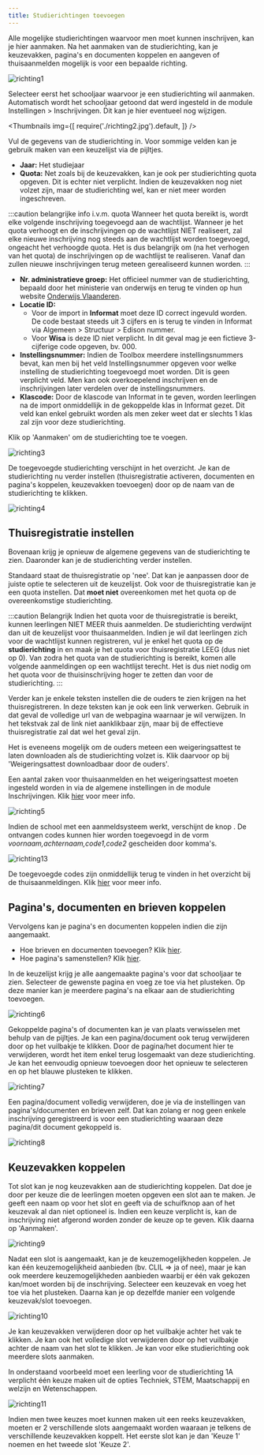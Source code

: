 ```yaml
---
title: Studierichtingen toevoegen
---
```


Alle mogelijke studierichtingen waarvoor men moet kunnen inschrijven, kan je hier aanmaken. Na het aanmaken van de studierichting, kan je keuzevakken, pagina's en documenten koppelen en aangeven of thuisaanmelden mogelijk is voor een bepaalde richting. 

![richting1](./richting1.png)

Selecteer eerst het schooljaar waarvoor je een studierichting wil aanmaken. Automatisch wordt het schooljaar getoond dat werd ingesteld in de module Instellingen > Inschrijvingen. Dit kan je hier eventueel nog wijzigen. 

<Thumbnails img={[
    require('./richting2.jpg').default, 
]} />

Vul de gegevens van de studierichting in. Voor sommige velden kan je gebruik maken van een keuzelijst via de pijltjes. 


- **Jaar:** Het studiejaar
- **Quota:** Net zoals bij de keuzevakken, kan je ook per studierichting quota opgeven. Dit is echter niet verplicht. Indien de keuzevakken nog niet volzet zijn, maar de studierichting wel, kan er niet meer worden ingeschreven. 

:::caution belangrijke info i.v.m. quota
Wanneer het quota bereikt is, wordt elke volgende inschrijving toegevoegd aan de wachtlijst. Wanneer je het quota verhoogt en de inschrijvingen op de wachtlijst NIET realiseert, zal elke nieuwe inschrijving nog steeds aan de wachtlijst worden toegevoegd, ongeacht het verhoogde quota. Het is dus belangrijk om (na het verhogen van het quota) de inschrijvingen op de wachtlijst te realiseren. Vanaf dan zullen nieuwe inschrijvingen terug meteen gerealiseerd kunnen worden. 
:::

- **Nr. administratieve groep:** Het officieel nummer van de studierichting, bepaald door het ministerie van onderwijs en terug te vinden op hun website [Onderwijs Vlaanderen](https://onderwijs.vlaanderen.be/nl). 
- **Locatie ID:** 
    - Voor de import in **Informat** moet deze ID correct ingevuld worden. De code bestaat steeds uit 3 cijfers en is terug te vinden in Informat via Algemeen > Structuur > Edison nummer. 
    - Voor **Wisa** is deze ID niet verplicht. In dit geval mag je een fictieve 3-cijferige code opgeven, bv. 000. 
- **Instellingsnummer:** Indien de Toolbox meerdere instellingsnummers bevat, kan men bij het veld Instellingsnummer opgeven voor welke instelling de studierichting toegevoegd moet worden. Dit is geen verplicht veld. Men kan ook overkoepelend inschrijven en de inschrijvingen later verdelen over de instellingsnummers. 
- **Klascode:** Door de klascode van Informat in te geven, worden leerlingen na de import onmiddellijk in de gekoppelde klas in Informat gezet. Dit veld kan enkel gebruikt worden als men zeker weet dat er slechts 1 klas zal zijn voor deze studierichting. 

Klik op 'Aanmaken' om de studierichting toe te voegen. 

![richting3](./richting3.png)

De toegevoegde studierichting verschijnt in het overzicht. Je kan de studierichting nu verder instellen (thuisregistratie activeren, documenten en pagina's koppelen, keuzevakken toevoegen) door op de naam van de studierichting te klikken. 

![richting4](./richting4.png)

## Thuisregistratie instellen

Bovenaan krijg je opnieuw de algemene gegevens van de studierichting te zien. Daaronder kan je de studierichting verder instellen.

Standaard staat de thuisregistratie op 'nee'. Dat kan je aanpassen door de juiste optie te selecteren uit de keuzelijst. Ook voor de thuisregistratie kan je een quota instellen. Dat **moet niet** overeenkomen met het quota op de overeenkomstige studierichting. 

:::caution Belangrijk 
Indien het quota voor de thuisregistratie is bereikt, kunnen leerlingen NIET MEER thuis aanmelden. De studierichting verdwijnt dan uit de keuzelijst voor thuisaanmelden. Indien je wil dat leerlingen zich voor de wachtlijst kunnen registreren, vul je enkel het quota op de **studierichting** in en maak je het quota voor thuisregistratie LEEG (dus niet op 0). Van zodra het quota van de studierichting is bereikt, komen alle volgende aanmeldingen op een wachtlijst terecht. Het is dus niet nodig om het quota voor de thuisinschrijving hoger te zetten dan voor de studierichting.
:::

Verder kan je enkele teksten instellen die de ouders te zien krijgen na het thuisregistreren. In deze teksten kan je ook een link verwerken. Gebruik in dat geval de volledige url van de webpagina waarnaar je wil verwijzen. In het tekstvak zal de link niet aanklikbaar zijn, maar bij de effectieve thuisregistratie zal dat wel het geval zijn. 

Het is eveneens mogelijk om de ouders meteen een weigeringsattest te laten downloaden als de studierichting volzet is. Klik daarvoor op <LegacyAction img="buttonGrijs.png"/> bij  'Weigeringsattest downloadbaar door de ouders'. 

Een aantal zaken voor thuisaanmelden en het weigeringsattest moeten ingesteld worden in via de algemene instellingen in de module Inschrijvingen. Klik [hier](/inschrijvingen/opstart_config/instelling/) voor meer info. 

![richting5](./richting5.png)

Indien de school met een aanmeldsysteem werkt, verschijnt de knop <LegacyAction img="code.PNG"/>. De ontvangen codes kunnen hier worden toegevoegd in de vorm *voornaam,achternaam,code1,code2* gescheiden door komma's.   

![richting13](./richting13.PNG)

De toegevoegde codes zijn onmiddellijk terug te vinden in het overzicht bij de thuisaanmeldingen. Klik [hier](/inschrijvingen/opvolging/) voor meer info. 

## Pagina's, documenten en brieven koppelen

Vervolgens kan je pagina's en documenten koppelen indien die zijn aangemaakt.

- Hoe brieven en documenten toevoegen? Klik [hier](/inschrijvingen/opstart_config/documenten_brieven).
- Hoe pagina's samenstellen? Klik [hier](/inschrijvingen/opstart_config/pagina).

In de keuzelijst krijg je alle aangemaakte pagina's voor dat schooljaar te zien. Selecteer de gewenste pagina en voeg ze toe via het plusteken. Op deze manier kan je meerdere pagina's na elkaar aan de studierichting toevoegen. 

![richting6](./richting6.png)

Gekoppelde pagina's of documenten kan je van plaats verwisselen met behulp van de pijltjes. Je kan een pagina/document ook terug verwijderen door op het vuilbakje te klikken. Door de pagina/het document hier te verwijderen, wordt het item enkel terug losgemaakt van deze studierichting. Je kan het eenvoudig opnieuw toevoegen door het opnieuw te selecteren en op het blauwe plusteken te klikken.

![richting7](./richting7.png)

Een pagina/document volledig verwijderen, doe je via de instellingen van pagina's/documenten en brieven zelf. Dat kan zolang er nog geen enkele inschrijving geregistreerd is voor een studierichting waaraan deze pagina/dit document gekoppeld is. 

![richting8](./richting8.png)

## Keuzevakken koppelen

Tot slot kan je nog keuzevakken aan de studierichting koppelen. Dat doe je door per keuze die de leerlingen moeten opgeven een slot aan te maken. Je geeft een naam op voor het slot en geeft via de schuifknop aan of het keuzevak al dan niet optioneel is. Indien een keuze verplicht is, kan de inschrijving niet afgerond worden zonder de keuze op te geven. Klik daarna op 'Aanmaken'. 

![richting9](./richting9.png)

Nadat een slot is aangemaakt, kan je de keuzemogelijkheden koppelen. Je kan één keuzemogelijkheid aanbieden (bv. CLIL => ja of nee), maar je kan ook meerdere keuzemogelijkheden aanbieden waarbij er één vak gekozen kan/moet worden bij de inschrijving. Selecteer een keuzevak en voeg het toe via het plusteken. Daarna kan je op dezelfde manier een volgende keuzevak/slot toevoegen.

![richting10](./richting10.png)

Je kan keuzevakken verwijderen door op het vuilbakje achter het vak te klikken. Je kan ook het volledige slot verwijderen door op het vuilbakje achter de naam van het slot te klikken. Je kan voor elke studierichting ook meerdere slots aanmaken. 

In onderstaand voorbeeld moet een leerling voor de studierichting 1A verplicht één keuze maken uit de opties Techniek, STEM, Maatschappij en welzijn en Wetenschappen. 

![richting11](./richting11.png)

Indien men twee keuzes moet kunnen maken uit een reeks keuzevakken, moeten er 2 verschillende slots aangemaakt worden waaraan je telkens de verschillende keuzevakken koppelt. Het eerste slot kan je dan 'Keuze 1' noemen en het tweede slot 'Keuze 2'. 
